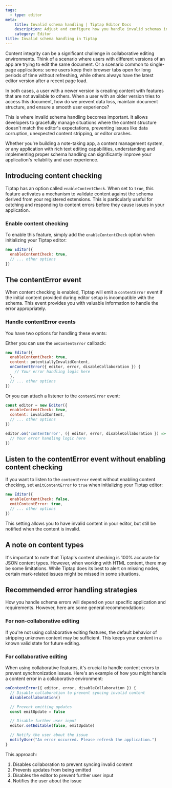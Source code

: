 ```yaml
---
tags:
  - type: editor
meta:
    title: Invalid schema handling | Tiptap Editor Docs
    description: Adjust and configure how you handle invalid schemas in Tiptap and Tiptap Collaboration. More in the docs!
    category: Editor
title: Invalid schema handling in Tiptap
---
```


Content integrity can be a significant challenge in collaborative editing environments. Think of a scenario where users with different versions of an app are trying to edit the same document. Or a scenario common to single-page applications: some users keep their browser tabs open for long periods of time without refreshing, while others always have the latest editor version after a recent page load.

In both cases, a user with a newer version is creating content with features that are not available to others. When a user with an older version tries to access this document, how do we prevent data loss, maintain document structure, and ensure a smooth user experience?

This is where invalid schema handling becomes important. It allows developers to gracefully manage situations where the content structure doesn't match the editor's expectations, preventing issues like data corruption, unexpected content stripping, or editor crashes.

Whether you're building a note-taking app, a content management system, or any application with rich text editing capabilities, understanding and implementing proper schema handling can significantly improve your application's reliability and user experience.

## Introducing content checking

Tiptap has an option called `enableContentCheck`. When set to `true`, this feature activates a mechanism to validate content against the schema derived from your registered extensions. This is particularly useful for catching and responding to content errors before they cause issues in your application.

### Enable content checking

To enable this feature, simply add the `enableContentCheck` option when initializing your Tiptap editor:

```jsx
new Editor({
  enableContentCheck: true,
  // ... other options
})
```

## The contentError event

When content checking is enabled, Tiptap will emit a `contentError` event if the initial content provided during editor setup is incompatible with the schema. This event provides you with valuable information to handle the error appropriately.

### Handle contentError events

You have two options for handling these events:

Either you can use  the `onContentError` callback:

```jsx
new Editor({
  enableContentCheck: true,
  content: potentiallyInvalidContent,
  onContentError({ editor, error, disableCollaboration }) {
    // Your error handling logic here
  },
  // ... other options
})

```

Or you can attach a listener to the `contentError` event:

```jsx
const editor = new Editor({
  enableContentCheck: true,
  content: invalidContent,
  // ... other options
})

editor.on('contentError', ({ editor, error, disableCollaboration }) => {
  // Your error handling logic here
})

```

## Listen to the contentError event without enabling content checking

If you want to listen to the `contentError` event without enabling content checking, set `emitContentError` to `true` when initializing your Tiptap editor:

```jsx
new Editor({
  enableContentCheck: false,
  emitContentError: true,
  // ... other options
})
```

This setting allows you to have invalid content in your editor, but still be notified when the content is invalid.

## A note on content types

It's important to note that Tiptap's content checking is 100% accurate for JSON content types. However, when working with HTML content, there may be some limitations. While Tiptap does its best to alert on missing nodes, certain mark-related issues might be missed in some situations.

## Recommended error handling strategies

How you handle schema errors will depend on your specific application and requirements. However, here are some general recommendations:

### For non-collaborative editing

If you're not using collaborative editing features, the default behavior of stripping unknown content may be sufficient. This keeps your content in a known valid state for future editing.

### For collaborative editing

When using collaborative features, it's crucial to handle content errors to prevent synchronization issues. Here's an example of how you might handle a content error in a collaborative environment:

```jsx
onContentError({ editor, error, disableCollaboration }) {
  // Disable collaboration to prevent syncing invalid content
  disableCollaboration()

  // Prevent emitting updates
  const emitUpdate = false

  // Disable further user input
  editor.setEditable(false, emitUpdate)

  // Notify the user about the issue
  notifyUser("An error occurred. Please refresh the application.")
}

```

This approach:
1. Disables collaboration to prevent syncing invalid content
2. Prevents updates from being emitted
3. Disables the editor to prevent further user input
4. Notifies the user about the issue